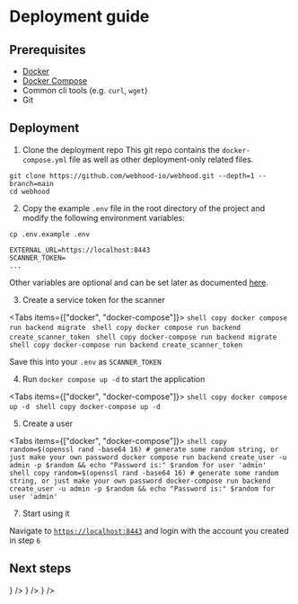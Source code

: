 
# Deployment guide

## Prerequisites

- [Docker](https://docs.docker.com/install/)
- [Docker Compose](https://docs.docker.com/compose/install/)
- Common cli tools (e.g. `curl`, `wget`)
- Git

## Deployment

1. Clone the deployment repo
   This git repo contains the `docker-compose.yml` file as well as other deployment-only related files.

```shell copy
git clone https://github.com/webhood-io/webhood.git --depth=1 --branch=main
cd webhood
```

2. Copy the example `.env` file in the root directory of the project and modify the following environment variables:

```shell copy
cp .env.example .env
```

```text filename=".env"
EXTERNAL_URL=https://localhost:8443
SCANNER_TOKEN=
...
```

Other variables are optional and can be set later as documented [here](reference/configuration).

3. Create a service token for the scanner

<Tabs items={["docker", "docker-compose"]}>
  <Tab>
      ```shell copy
         docker compose run backend migrate
      ```
      ```shell copy
         docker compose run backend create_scanner_token
      ```
  </Tab>
  <Tab>
      ```shell copy
         docker-compose run backend migrate
      ```
      ```shell copy
         docker-compose run backend create_scanner_token
      ```
  </Tab>
</Tabs>

Save this into your `.env` as `SCANNER_TOKEN`

4. Run `docker compose up -d` to start the application

<Tabs items={["docker", "docker-compose"]}>
  <Tab>
      ```shell copy
      docker compose up -d
      ```
  </Tab>
  <Tab>
      ```shell copy
      docker-compose up -d
      ```
  </Tab>
</Tabs>

5. Create a user

<Tabs items={["docker", "docker-compose"]}>
  <Tab>
      ```shell copy
         random=$(openssl rand -base64 16) # generate some random string, or just make your own password
         docker compose run backend create_user -u admin -p $random && echo "Password is:" $random for user 'admin'
      ```
  </Tab>
  <Tab>
      ```shell copy
         random=$(openssl rand -base64 16) # generate some random string, or just make your own password
         docker-compose run backend create_user -u admin -p $random && echo "Password is:" $random for user 'admin'
      ```
  </Tab>
</Tabs>


7. Start using it

Navigate to [`https://localhost:8443`](https://localhost:8443) and login with the account you created in step `6`

## Next steps

<Cards>
  <Card
    title="Configuration reference"
    href="/docs/reference/configuration"
    icon={<Cog />}
  />
  <Card
    title="Security"
    href="/docs/security"
    icon={<Lock />}
  />
  <Card
    title="Updating Webhood"
    href="/docs/updates"
    icon={<RefreshCcw />}
  />
</Cards>
